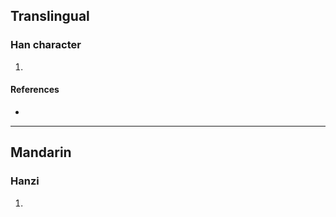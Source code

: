 {{character info/new}}
==Translingual==

===Han character===
{{Han char|rn=85|rad=水|as=11|sn=14|four=34134|canj=EKKK|ids=⿰氵爽}}

# {{defn|Han|sort=水11}}

====References====
* {{Han ref|kx=0648.010|dkj=18181|dj=1057.150|hdz=31720.070|uh=6F3A|ud=28474|bh=E2B4|bd=58036}}

----

==Mandarin==

===Hanzi===
{{cmn-hanzi|pin=[[chuǎng]] ([[chuang3]])|wg=ch'uang<sup>3</sup>}}

# {{defn|lang=cmn|sort=水11}}